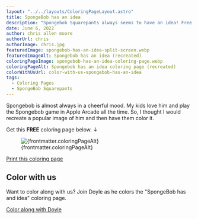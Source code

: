 ```yaml
---
layout: "../../layouts/ColoringPageLayout.astro"
title: SpongeBob has an idea
description: "Spongebob Squarepants always seems to have an idea! Free coloring page."
date: June 6, 2022
author: chris allen moore
authorUrl: chris
authorImage: chris.jpg
featuredImage: spongebob-has-an-idea-split-screen.webp
featuredImageAlt: Spongebob has an idea (recreated)
coloringPageImage: spongebob-has-an-idea-coloring-page.webp
coloringPageAlt: Spongebob has an idea coloring page (recreated)
colorWithUsUrl: color-with-us-spongebob-has-an-idea
tags:
  - Coloring Pages
  - SpongeBob Squarepants
---
```


Spongebob is almost always in a cheerful mood. My kids love him and play the Spongebob game in Apple Arcade all the time. So, I thought I would recreate a popular image of him and then have them color it.

Get this **FREE** coloring page below. ↓

<figure class="text-center mt-0">
  <img
    src={`/images/coloring-pages/${frontmatter.coloringPageImage}/`}
    alt={frontmatter.coloringPageAlt}
    class="w-full"
  />
  <figcaption class="text-sm">{frontmatter.coloringPageAlt}</figcaption>
</figure>

<div class="text-center">
  <a
    target="_blank"
    href={`/images/coloring-pages/${frontmatter.coloringPageImage}/`}
    class="no-underline bg-paradiso-600 hover:bg-paradiso-700 text-white py-4 px-5 rounded-full leading-normal"
  >
    <span>Print this coloring page</span>
  </a>
</div>

## Color with us

Want to color along with us? Join Doyle as he colors the "SpongeBob has and idea" coloring page.

<div class="text-center">
  <a
    target="_blank"
    href={`/blog/${frontmatter.colorWithUsUrl}/`}
    class="no-underline bg-paradiso-600 hover:bg-paradiso-700 text-white py-4 px-5 rounded-full leading-normal"
  >
    <span>Color along with Doyle</span>
  </a>
</div>
